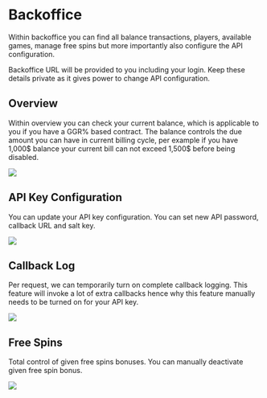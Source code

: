 #  Backoffice
Within backoffice you can find all balance transactions, players, available games, manage free spins but more importantly also configure the API configuration.

Backoffice URL will be provided to you including your login. Keep these details private as it gives power to change API configuration.

## Overview
Within overview you can check your current balance, which is applicable to you if you have a GGR% based contract. The balance controls the due amount you can have in current billing cycle, per example if you have 1,000$ balance your current bill can not exceed 1,500$ before being disabled.

[![](screenshots/backoffice/backoffice-home.png)]()

## API Key Configuration
You can update your API key configuration. You can set new API password, callback URL and salt key.

[![](screenshots/backoffice/api-keys-overview.png)]()

## Callback Log
Per request, we can temporarily turn on complete callback logging. This feature will invoke a lot of extra callbacks hence why this feature manually needs to be turned on for your API key.

[![](screenshots/backoffice/callback-logs.png)]()


## Free Spins
Total control of given free spins bonuses. You can manually deactivate given free spin bonus.

[![](screenshots/backoffice/freespins.png)]()

